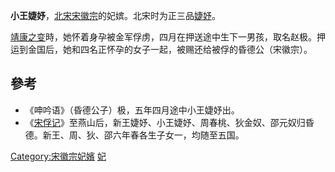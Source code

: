 '''小王婕妤'''，[[北宋|北宋]][[宋徽宗|宋徽宗]]的妃嫔。北宋时为正三品[[婕妤|婕妤]]。

[[靖康之变|靖康之变]]時，她怀着身孕被金军俘虏，四月在押送途中生下一男孩，取名赵极。押运到金国后，她和四名正怀孕的女子一起，被赐还给被俘的昏德公（宋徽宗）。

==參考==
*《呻吟语》（昏德公子）极，五年四月途中小王婕妤出。
*《[[宋俘记|宋俘记]]》至燕山后，新王婕妤、小王婕妤、周春桃、狄金奴、邵元奴归昏德。新王、周、狄、邵六年春各生子女一，均随至五国。

[[Category:宋徽宗妃嬪|Category:宋徽宗妃嬪]]
[[Category:靖康之变被俘者|妃]]
{{宋朝人物小作品}}